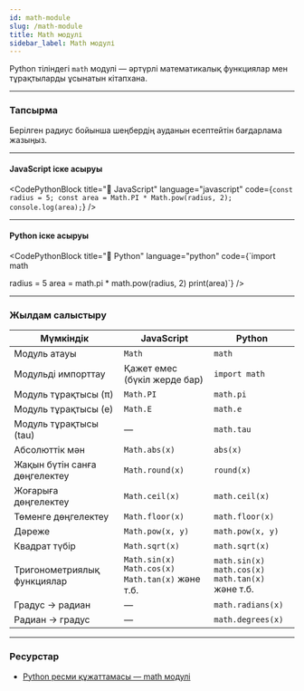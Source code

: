 ```yaml
---
id: math-module
slug: /math-module
title: Math модулі
sidebar_label: Math модулі
---
```




Python тіліндегі `math` модулі — әртүрлі математикалық функциялар мен тұрақтыларды ұсынатын кітапхана.

---

### Тапсырма

Берілген радиус бойынша шеңбердің ауданын есептейтін бағдарлама жазыңыз.

---

#### JavaScript іске асыруы
<CodePythonBlock
  title="📄 JavaScript"
  language="javascript"
  code={`const radius = 5;
const area = Math.PI * Math.pow(radius, 2);
console.log(area);`}
/>


---

#### Python іске асыруы
<CodePythonBlock
  title="📄 Python"
  language="python"
  code={`import math

radius = 5
area = math.pi * math.pow(radius, 2)
print(area)`}
/>


---

### Жылдам салыстыру

| Мүмкіндік                          | JavaScript                 | Python                      |
|-----------------------------------|-----------------------------|------------------------------|
| Модуль атауы                      | `Math`                     | `math`                       |
| Модульді импорттау               | Қажет емес (бүкіл жерде бар) | `import math`                |
| Модуль тұрақтысы (π)              | `Math.PI`                  | `math.pi`                    |
| Модуль тұрақтысы (e)              | `Math.E`                   | `math.e`                     |
| Модуль тұрақтысы (tau)            | —                          | `math.tau`                   |
| Абсолюттік мән                   | `Math.abs(x)`              | `abs(x)`                     |
| Жақын бүтін санға дөңгелектеу     | `Math.round(x)`            | `round(x)`                   |
| Жоғарыға дөңгелектеу              | `Math.ceil(x)`             | `math.ceil(x)`              |
| Төменге дөңгелектеу              | `Math.floor(x)`            | `math.floor(x)`             |
| Дәреже                           | `Math.pow(x, y)`           | `math.pow(x, y)`            |
| Квадрат түбір                    | `Math.sqrt(x)`             | `math.sqrt(x)`              |
| Тригонометриялық функциялар       | `Math.sin(x)`<br />`Math.cos(x)`<br />`Math.tan(x)` және т.б. | `math.sin(x)`<br />`math.cos(x)`<br />`math.tan(x)` және т.б. |
| Градус → радиан                  | —                          | `math.radians(x)`           |
| Радиан → градус                  | —                          | `math.degrees(x)`           |

---

### Ресурстар

- [Python ресми құжаттамасы — math модулі](https://docs.python.org/3/library/math.html)
